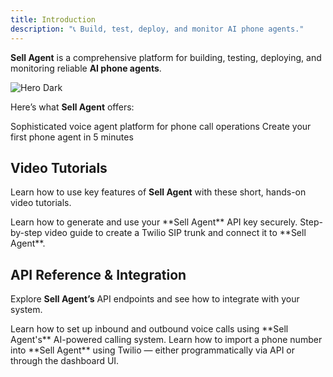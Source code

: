 ```yaml
---
title: Introduction
description: "📞 Build, test, deploy, and monitor AI phone agents."
---
```


**Sell Agent** is a comprehensive platform for building, testing, deploying, and monitoring reliable **AI phone agents**.


<img
  src="/images/dash-board.png"
  alt="Hero Dark"
/>

Here’s what **Sell Agent** offers: 

<CardGroup cols={2}>
  <Card
    title="How Sell Agent Works"
    icon="brain" color="#6A5ACD"
    href="/pages/sell-agent-works"
  >
    Sophisticated voice agent platform for phone call operations
  </Card>
  <Card
    title="Quickstart"
    icon="book" color="#6A5ACD"
    href="/quickstart"
  >
    Create your first phone agent in 5 minutes
  </Card>
</CardGroup>

## Video Tutorials

Learn how to use key features of **Sell Agent** with these short, hands-on video tutorials.

<CardGroup cols={2}>
  <Card
    title="Create Sell Agent API Key Tutorial"
    icon="key" color="#6A5ACD"
    href="/api-reference/introduction"
  >
    Learn how to generate and use your **Sell Agent** API key securely.
  </Card>
  <Card
    title="Create Twilio Trunk Tutorial"
    icon="phone" color="#6A5ACD"
    href="/pages/twilio-trunk-tutorial"
  >
    Step-by-step video guide to create a Twilio SIP trunk and connect it to **Sell Agent**.
  </Card>
</CardGroup>


## API Reference & Integration

Explore **Sell Agent’s** API endpoints and see how to integrate with your system.

<CardGroup cols={2}>
  <Card
    title="Make or Receive Calls"
    icon="phone" color="#6A5ACD"
    href="/pages/outbound-calls"
  >
    Learn how to set up inbound and outbound voice calls using **Sell Agent's** AI-powered calling system.
  </Card>
  <Card
    title="Import Phone Number"
    icon="code" color="#6A5ACD"
    href="/pages/create-phone"
  >
    Learn how to import a phone number into **Sell Agent** using Twilio — either programmatically via API or through the dashboard UI.
  </Card>
  
</CardGroup>
